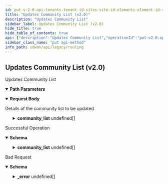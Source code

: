 ```yaml
---
id: put-v-2-0-api-tenants-tenant-id-sites-site-id-elements-element-id-routing-ipcommunitylists-config-id
title: "Updates Community List (v2.0)"
description: "Updates Community List"
sidebar_label: Updates Community List (v2.0)
hide_title: true
hide_table_of_contents: true
api: {"description":"Updates Community List","operationId":"put-v2.0-api-tenants-tenant_id-sites-site_id-elements-element_id-routing_ipcommunitylists-config_id","parameters":[{"description":"Tenant Id","in":"path","name":"tenant_id","required":true,"schema":{"description":"Tenant Id","type":"string"}},{"description":"Site Id","in":"path","name":"site_id","required":true,"schema":{"description":"Site Id","type":"string"}},{"description":"Element Id","in":"path","name":"element_id","required":true,"schema":{"description":"Element Id","type":"string"}},{"description":"Community List Id","in":"path","name":"config_id","required":true,"schema":{"description":"Config Id","type":"string"}}],"requestBody":{"content":{"application/json":{"schema":{"properties":{"auto_generated":{"description":"Auto Generated","type":"boolean"},"community_list":{"description":"Community List: Valid ","items":{"properties":{"community_str":{"description":"Community Str: NotNull(COMMUNITY_STRING_MISSING) Size(max = 256, COMMUNITY_STRING_EXCEEDS_LIMIT, min = 0) Pattern(message = INVALID_COMMUNITY_STRING, regexp = internet|no-export|no-advertise|local-AS|(0|6553[0-5]|655[0-2][0-9]|65[0-4](\\\\d){2}|6[0-4](\\\\d){3}|[1-5](\\\\d){4}|[1-9](\\\\d){0,3}):(0|6553[0-5]|655[0-2][0-9]\\\\d|65[0-4](\\\\d){2}|6[0-4](\\\\d){3}|[1-5](\\\\d){4}|[1-9](\\\\d){0,3})) ","type":"string"},"permit":{"description":"Permit","type":"boolean"}},"required":["community_str"]},"type":"array"},"description":{"description":"Description: Size(max = 1024, error = DESCRIPTION_EXCEEDS_LIMIT: Description length exceeds limit, min = 0) ","type":"string"},"id":{"description":"Id","type":"string"},"name":{"description":"Name: Required(error = NAME_REQD: Please provide resource name.) Size(max = 128, error = NAME_EXCEEDS_LIMIT: Name of the resource exceeds limit., min = 0) ","type":"string"},"tags":{"description":"Tags: ListString(allowDuplicate = false, allowEmpty = true, allowNull = true, length = 1024, listMaxSize = 10, error = INVALID_TAG: Maximum 10 Unique tags of length 1024 each are allowed, noTrim = false, regex = [^,\\\\s]+, required = false) ","items":{"description":"Tags","type":"string"},"type":"array"}},"required":["name"]}}},"description":"Details of the community list to be updated"},"responses":{"200":{"content":{"application/json":{"schema":{"properties":{"auto_generated":{"description":"Auto Generated","type":"boolean"},"community_list":{"description":"Community List: Valid ","items":{"properties":{"community_str":{"description":"Community Str: NotNull(COMMUNITY_STRING_MISSING) Size(max = 256, COMMUNITY_STRING_EXCEEDS_LIMIT, min = 0) Pattern(message = INVALID_COMMUNITY_STRING, regexp = internet|no-export|no-advertise|local-AS|(0|6553[0-5]|655[0-2][0-9]|65[0-4](\\\\d){2}|6[0-4](\\\\d){3}|[1-5](\\\\d){4}|[1-9](\\\\d){0,3}):(0|6553[0-5]|655[0-2][0-9]\\\\d|65[0-4](\\\\d){2}|6[0-4](\\\\d){3}|[1-5](\\\\d){4}|[1-9](\\\\d){0,3})) ","type":"string"},"permit":{"description":"Permit","type":"boolean"}},"required":["community_str"]},"type":"array"},"description":{"description":"Description: Size(max = 1024, error = DESCRIPTION_EXCEEDS_LIMIT: Description length exceeds limit, min = 0) ","type":"string"},"id":{"description":"Id","type":"string"},"name":{"description":"Name: Required(error = NAME_REQD: Please provide resource name.) Size(max = 128, error = NAME_EXCEEDS_LIMIT: Name of the resource exceeds limit., min = 0) ","type":"string"},"tags":{"description":"Tags: ListString(allowDuplicate = false, allowEmpty = true, allowNull = true, length = 1024, listMaxSize = 10, error = INVALID_TAG: Maximum 10 Unique tags of length 1024 each are allowed, noTrim = false, regex = [^,\\\\s]+, required = false) ","items":{"description":"Tags","type":"string"},"type":"array"}},"required":["name"]}}},"description":"Successful Operation"},"400":{"content":{"application/json":{"example":{"value":{"_error":[{"code":"CANNOT_UPDATE_AUTOGENERATED_COMMUNITY_LIST"},{"code":"INVALID_JSON_EXTRA_ATTRIBUTE"},{"code":"INVALID_COMMUNITY_LIST_NAME"},{"code":"MAX_LIMIT_FOR_COMMUNITY_LIST_EXCEEDS"},{"code":"COMMUNITY_LIST_ALREADY_DEFINED"},{"code":"INVALID_JSON_COMMON_ATTR_MISMATCH"}]}},"schema":{"properties":{"_error":{"items":{"properties":{"code":{"type":"string"},"message":{"type":"string"}}},"type":"array"}}}}},"description":"Bad Request"}},"tags":["Routing"],"method":"put","path":"/v2.0/api/tenants/{tenant_id}/sites/{site_id}/elements/{element_id}/routing_ipcommunitylists/{config_id}","jsonRequestBodyExample":{"auto_generated":true,"community_list":[{"community_str":"string","permit":true}],"description":"string","id":"string","name":"string","tags":["string"]},"info":{"contact":{},"description":"List of APIs used to configure all routing contructs like, BGP configs, static routes, AS paths, and community lists.","title":"Routing","version":"Latest"},"postman":{"name":"Updates Community List (v2.0)","description":{"content":"Updates Community List","type":"text/plain"},"url":{"path":["v2.0","api","tenants",":tenant_id","sites",":site_id","elements",":element_id","routing_ipcommunitylists",":config_id"],"host":["{{baseUrl}}"],"query":[],"variable":[{"disabled":false,"description":{"content":"(Required) Tenant Id","type":"text/plain"},"type":"any","value":"","key":"tenant_id"},{"disabled":false,"description":{"content":"(Required) Site Id","type":"text/plain"},"type":"any","value":"","key":"site_id"},{"disabled":false,"description":{"content":"(Required) Element Id","type":"text/plain"},"type":"any","value":"","key":"element_id"},{"disabled":false,"description":{"content":"(Required) Community List Id","type":"text/plain"},"type":"any","value":"","key":"config_id"}]},"header":[{"key":"Content-Type","value":"application/json"},{"key":"Accept","value":"application/json"}],"method":"PUT","body":{"mode":"raw","raw":"\"\"","options":{"raw":{"language":"json"}}}}}
sidebar_class_name: "put api-method"
info_path: sdwan/api/legacy/routing
---
```



## Updates Community List (v2.0)



Updates Community List

<details style={{"marginBottom":"1rem"}} data-collapsed={false} open={true}><summary style={{}}><strong>Path Parameters</strong></summary><div><ul><ParamsItem className={"paramsItem"} param={{"description":"Tenant Id","in":"path","name":"tenant_id","required":true,"schema":{"description":"Tenant Id","type":"string"}}}></ParamsItem><ParamsItem className={"paramsItem"} param={{"description":"Site Id","in":"path","name":"site_id","required":true,"schema":{"description":"Site Id","type":"string"}}}></ParamsItem><ParamsItem className={"paramsItem"} param={{"description":"Element Id","in":"path","name":"element_id","required":true,"schema":{"description":"Element Id","type":"string"}}}></ParamsItem><ParamsItem className={"paramsItem"} param={{"description":"Community List Id","in":"path","name":"config_id","required":true,"schema":{"description":"Config Id","type":"string"}}}></ParamsItem></ul></div></details><MimeTabs><TabItem label={"application/json"} value={"application/json-schema"}><details style={{}} data-collapsed={false} open={true}><summary style={{"textAlign":"left"}}><strong>Request Body</strong></summary><div style={{"textAlign":"left","marginLeft":"1rem"}}><div style={{"marginTop":"1rem","marginBottom":"1rem"}}>

Details of the community list to be updated

</div></div><ul style={{"marginLeft":"1rem"}}><SchemaItem collapsible={false} name={"auto_generated"} required={false} schemaDescription={"Auto Generated"} schemaName={"boolean"} qualifierMessage={undefined} defaultValue={undefined}></SchemaItem><SchemaItem collapsible={true} className={"schemaItem"}><details style={{}}><summary style={{}}><strong>community_list</strong><span style={{"opacity":"0.6"}}> undefined[]</span></summary><div style={{"marginLeft":"1rem"}}><div style={{"marginTop":".5rem","marginBottom":".5rem"}}>

Community List: Valid 

</div><SchemaItem collapsible={false} name={"community_str"} required={true} schemaDescription={"Community Str: NotNull(COMMUNITY_STRING_MISSING) Size(max = 256, COMMUNITY_STRING_EXCEEDS_LIMIT, min = 0) Pattern(message = INVALID_COMMUNITY_STRING, regexp = internet|no-export|no-advertise|local-AS|(0|6553[0-5]|655[0-2][0-9]|65[0-4](\\\\d){2}|6[0-4](\\\\d){3}|[1-5](\\\\d){4}|[1-9](\\\\d){0,3}):(0|6553[0-5]|655[0-2][0-9]\\\\d|65[0-4](\\\\d){2}|6[0-4](\\\\d){3}|[1-5](\\\\d){4}|[1-9](\\\\d){0,3})) "} schemaName={"string"} qualifierMessage={undefined} defaultValue={undefined}></SchemaItem><SchemaItem collapsible={false} name={"permit"} required={false} schemaDescription={"Permit"} schemaName={"boolean"} qualifierMessage={undefined} defaultValue={undefined}></SchemaItem></div></details></SchemaItem><SchemaItem collapsible={false} name={"description"} required={false} schemaDescription={"Description: Size(max = 1024, error = DESCRIPTION_EXCEEDS_LIMIT: Description length exceeds limit, min = 0) "} schemaName={"string"} qualifierMessage={undefined} defaultValue={undefined}></SchemaItem><SchemaItem collapsible={false} name={"id"} required={false} schemaDescription={"Id"} schemaName={"string"} qualifierMessage={undefined} defaultValue={undefined}></SchemaItem><SchemaItem collapsible={false} name={"name"} required={true} schemaDescription={"Name: Required(error = NAME_REQD: Please provide resource name.) Size(max = 128, error = NAME_EXCEEDS_LIMIT: Name of the resource exceeds limit., min = 0) "} schemaName={"string"} qualifierMessage={undefined} defaultValue={undefined}></SchemaItem><SchemaItem collapsible={false} name={"tags"} required={false} schemaDescription={"Tags: ListString(allowDuplicate = false, allowEmpty = true, allowNull = true, length = 1024, listMaxSize = 10, error = INVALID_TAG: Maximum 10 Unique tags of length 1024 each are allowed, noTrim = false, regex = [^,\\\\s]+, required = false) "} schemaName={"string[]"} qualifierMessage={undefined} defaultValue={undefined}></SchemaItem></ul></details></TabItem></MimeTabs><div><ApiTabs><TabItem label={"200"} value={"200"}><div>

Successful Operation

</div><div><MimeTabs groupId={"mime-type"}><TabItem label={"application/json"} value={"application/json"}><SchemaTabs groupId={"schema-tabs"}><TabItem label={"Schema"} value={"Schema"}><details style={{}} data-collapsed={false} open={true}><summary style={{"textAlign":"left"}}><strong>Schema</strong></summary><div style={{"textAlign":"left","marginLeft":"1rem"}}></div><ul style={{"marginLeft":"1rem"}}><SchemaItem collapsible={false} name={"auto_generated"} required={false} schemaDescription={"Auto Generated"} schemaName={"boolean"} qualifierMessage={undefined} defaultValue={undefined}></SchemaItem><SchemaItem collapsible={true} className={"schemaItem"}><details style={{}}><summary style={{}}><strong>community_list</strong><span style={{"opacity":"0.6"}}> undefined[]</span></summary><div style={{"marginLeft":"1rem"}}><div style={{"marginTop":".5rem","marginBottom":".5rem"}}>

Community List: Valid 

</div><SchemaItem collapsible={false} name={"community_str"} required={false} schemaDescription={"Community Str: NotNull(COMMUNITY_STRING_MISSING) Size(max = 256, COMMUNITY_STRING_EXCEEDS_LIMIT, min = 0) Pattern(message = INVALID_COMMUNITY_STRING, regexp = internet|no-export|no-advertise|local-AS|(0|6553[0-5]|655[0-2][0-9]|65[0-4](\\\\d){2}|6[0-4](\\\\d){3}|[1-5](\\\\d){4}|[1-9](\\\\d){0,3}):(0|6553[0-5]|655[0-2][0-9]\\\\d|65[0-4](\\\\d){2}|6[0-4](\\\\d){3}|[1-5](\\\\d){4}|[1-9](\\\\d){0,3})) "} schemaName={"string"} qualifierMessage={undefined} defaultValue={undefined}></SchemaItem><SchemaItem collapsible={false} name={"permit"} required={false} schemaDescription={"Permit"} schemaName={"boolean"} qualifierMessage={undefined} defaultValue={undefined}></SchemaItem></div></details></SchemaItem><SchemaItem collapsible={false} name={"description"} required={false} schemaDescription={"Description: Size(max = 1024, error = DESCRIPTION_EXCEEDS_LIMIT: Description length exceeds limit, min = 0) "} schemaName={"string"} qualifierMessage={undefined} defaultValue={undefined}></SchemaItem><SchemaItem collapsible={false} name={"id"} required={false} schemaDescription={"Id"} schemaName={"string"} qualifierMessage={undefined} defaultValue={undefined}></SchemaItem><SchemaItem collapsible={false} name={"name"} required={false} schemaDescription={"Name: Required(error = NAME_REQD: Please provide resource name.) Size(max = 128, error = NAME_EXCEEDS_LIMIT: Name of the resource exceeds limit., min = 0) "} schemaName={"string"} qualifierMessage={undefined} defaultValue={undefined}></SchemaItem><SchemaItem collapsible={false} name={"tags"} required={false} schemaDescription={"Tags: ListString(allowDuplicate = false, allowEmpty = true, allowNull = true, length = 1024, listMaxSize = 10, error = INVALID_TAG: Maximum 10 Unique tags of length 1024 each are allowed, noTrim = false, regex = [^,\\\\s]+, required = false) "} schemaName={"string[]"} qualifierMessage={undefined} defaultValue={undefined}></SchemaItem></ul></details></TabItem><TabItem label={"Example (from schema)"} value={"Example (from schema)"}><ResponseSamples responseExample={"{\n  \"auto_generated\": true,\n  \"community_list\": [\n    {\n      \"community_str\": \"string\",\n      \"permit\": true\n    }\n  ],\n  \"description\": \"string\",\n  \"id\": \"string\",\n  \"name\": \"string\",\n  \"tags\": [\n    \"string\"\n  ]\n}"} language={"json"}></ResponseSamples></TabItem></SchemaTabs></TabItem></MimeTabs></div></TabItem><TabItem label={"400"} value={"400"}><div>

Bad Request

</div><div><MimeTabs groupId={"mime-type"}><TabItem label={"application/json"} value={"application/json"}><SchemaTabs groupId={"schema-tabs"}><TabItem label={"Schema"} value={"Schema"}><details style={{}} data-collapsed={false} open={true}><summary style={{"textAlign":"left"}}><strong>Schema</strong></summary><div style={{"textAlign":"left","marginLeft":"1rem"}}></div><ul style={{"marginLeft":"1rem"}}><SchemaItem collapsible={true} className={"schemaItem"}><details style={{}}><summary style={{}}><strong>_error</strong><span style={{"opacity":"0.6"}}> undefined[]</span></summary><div style={{"marginLeft":"1rem"}}><SchemaItem collapsible={false} name={"code"} required={false} schemaDescription={undefined} schemaName={"string"} qualifierMessage={undefined} defaultValue={undefined}></SchemaItem><SchemaItem collapsible={false} name={"message"} required={false} schemaDescription={undefined} schemaName={"string"} qualifierMessage={undefined} defaultValue={undefined}></SchemaItem></div></details></SchemaItem></ul></details></TabItem><TabItem label={"Example (from schema)"} value={"Example (from schema)"}><ResponseSamples responseExample={"{\n  \"_error\": [\n    {\n      \"code\": \"string\",\n      \"message\": \"string\"\n    }\n  ]\n}"} language={"json"}></ResponseSamples></TabItem><TabItem label={"Example"} value={"Example"}><ResponseSamples responseExample={"{\n  \"value\": {\n    \"_error\": [\n      {\n        \"code\": \"CANNOT_UPDATE_AUTOGENERATED_COMMUNITY_LIST\"\n      },\n      {\n        \"code\": \"INVALID_JSON_EXTRA_ATTRIBUTE\"\n      },\n      {\n        \"code\": \"INVALID_COMMUNITY_LIST_NAME\"\n      },\n      {\n        \"code\": \"MAX_LIMIT_FOR_COMMUNITY_LIST_EXCEEDS\"\n      },\n      {\n        \"code\": \"COMMUNITY_LIST_ALREADY_DEFINED\"\n      },\n      {\n        \"code\": \"INVALID_JSON_COMMON_ATTR_MISMATCH\"\n      }\n    ]\n  }\n}"} language={"json"}></ResponseSamples></TabItem></SchemaTabs></TabItem></MimeTabs></div></TabItem></ApiTabs></div>
      
